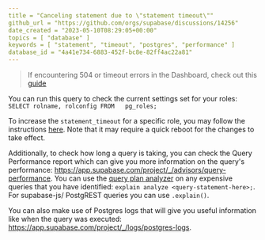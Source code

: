 ```yaml
---
title = "Canceling statement due to \"statement timeout\""
github_url = "https://github.com/orgs/supabase/discussions/14256"
date_created = "2023-05-10T08:29:05+00:00"
topics = [ "database" ]
keywords = [ "statement", "timeout", "postgres", "performance" ]
database_id = "4a41e734-6883-452f-bc8e-82ff4ac22a81"
---
```


> If encountering 504 or timeout errors in the Dashboard, check out this [guide](https://github.com/orgs/supabase/discussions/21133#discussioncomment-9573776)

You can run this query to check the current settings set for your roles: `SELECT rolname, rolconfig FROM   pg_roles;`

To increase the `statement_timeout` for a specific role, you may follow the instructions [here](/docs/guides/database/timeouts#changing-the-default-timeout). Note that it may require a quick reboot for the changes to take effect.

Additionally, to check how long a query is taking, you can check the Query Performance report which can give you more information on the query's performance: https://app.supabase.com/project/_/advisors/query-performance. You can use the [query plan analyzer](https://www.postgresql.org/docs/current/sql-explain.html) on any expensive queries that you have identified: `explain analyze <query-statement-here>;`. For supabase-js/ PostgREST queries you can use `.explain()`.

You can also make use of Postgres logs that will give you useful information like when the query was executed: https://app.supabase.com/project/_/logs/postgres-logs.
